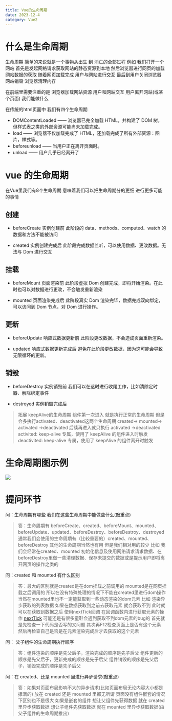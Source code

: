```yaml
---
title: Vue的生命周期
date: 2023-12-4
category: Vue2
---
```


# 什么是生命周期

生命周期 简单的来说就是一个事物从出生 到 消亡的全部过程
例如 我们打开一个网站 首先是发起网络请求获取网站的静态资源到本地 然后浏览器进行网页的加载 网站数据的获取 随着网页加载完成 用户与网站进行交互 最后到用户关闭浏览器 网站销毁 浏览器清理内存

在前端里需要注重的是 浏览器加载网站资源 用户和网站交互 用户离开网站(或某个页面) 我们能做什么

在传统的html页面中 我们有四个生命周期

-   DOMContentLoaded —— 浏览器已完全加载 HTML，并构建了 DOM 树，但样式表之类的外部资源可能尚未加载完成。
-   load —— 浏览器不仅加载完成了 HTML，还加载完成了所有外部资源：图片，样式等。
-   beforeunload —— 当用户正在离开页面时。
-   unload —— 用户几乎已经离开了

# vue 的生命周期

在Vue里我们有8个生命周期 意味着我们可以把生命周期分的更细 进行更多可能的事情

## 创建

-   beforeCreate 实例创建前
    此阶段的 data、methods、computed、watch 的数据和方法不能被访问

-   created 实例创建完成后
    此阶段完成数据监听，可以使用数据、更改数据。无法与 Dom 进行交互

## 挂载

-   beforeMount 页面渲染前
    此阶段虚拟 Dom 创建完成，即将开始渲染。在此时也可以对数据进行更改，不会触发重新渲染

-   mounted 页面渲染完成后
    此阶段真实 Dom 渲染完毕，数据完成双向绑定，可以访问到 Dom 节点，对 Dom 进行操作。

## 更新

-   beforeUpdate 响应式数据更新前
    此阶段更改数据，不会造成页面重新渲染。

-   updated 响应式数据更新完成后
    避免在此阶段更改数据，因为这可能会导致无限循环的更新。

## 销毁

-   beforeDestroy 实例销毁前
    我们可以在这时进行收尾工作，比如清除定时器、解除绑定事件

-   destroyed 实例销毁完成后

> 拓展
> keepAlive的生命周期
> 组件第一次进入 就是执行正常的生命周期 但是会多执行activated、deactivated这两个生命周期 created-> mounted-> activated ->deactivated
> 后续再进入就只执行 activated ->deactivated
> activited:
> keep-alive 专属，使用了 keepAlive 的组件进入时触发
> deactivited:
> keep-alive 专属，使用了 keepAlive 的组件离开时触发

# 生命周期图示例

![](/posts/vue2/lifecycle.png)

# 提问环节

问：生命周期有哪些 我们在这些生命周期中能做些什么(敲重点)

> 答：生命周期有 beforeCreate、created、beforeMount、mounted、beforeUpdate、updated、beforeDestroy、beforeDestroy、destroyed
> 通常我们会使用的生命周期有（比较重要的）created、mounted、beforeDestroy 其他的生命周期当然也有用 但是我们相对用的较少
> 比如 我们会经常在created、mounted 初始化信息及使用网络请求请求数据、在beforeDestroy里做一些清理数据、保存未提交的数据或是提示用户即将离开网页的操作之类的

问：created 和 mounted 有什么区别

> 答：最大的区别就是created是在dom挂载之前调用的 mounted是在网页挂载之后调用的 所以在没有特殊处理的情况下不能在created里进行dom操作 当然在mounted里也不一定能获取到一些动态渲染的dom元素
> 比如 渲染异步获取的列表数据 如果在数据获取到之前去获取元素 就会获取不到 此时就可以在获取到数据之后 使用nextTick回调 在回调函数内进行获取元素的操作 <a href="https://v2.cn.vuejs.org/v2/api/#vm-nextTick" target="\_blank">nextTick</a>
> 可能还是有很多童鞋会遇到获取不到dom元素的bug的 首先就是先检查一下代码是否写的又问题 其次再F12检查页面上是否有这个元素 然后再检查自己是否是在元素渲染完成后才去获取的这个元素

问： 父子组件的生命周期执行顺序

> 答：组件渲染的顺序是先父后子，渲染完成的顺序是先子后父
> 组件更新的顺序是先父后子，更新完成的顺序是先子后父
> 组件销毁的顺序是先父后子，销毁完成的顺序是先子后父

问：在 created、还是 mounted 里进行异步请求(敲重点)

> 答：如果对页面布局影响不大的异步请求(比如页面布局无论内容大小都是撑满的) 放在 created 还是 mounted 里都无所谓 页面没有组件嵌套的情况下区别也不是很大
> 如果是嵌套的组件 想让父组件先获得数据 就在 created 里异步获取数据 想让子组件先获取数据 就在 mounted 里异步获取数据(由父子组件的生命周期推出)
